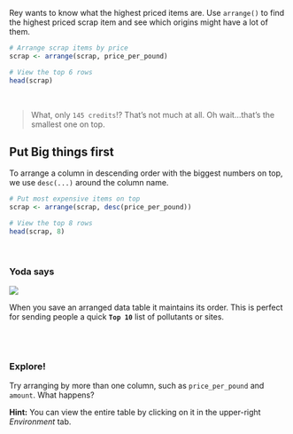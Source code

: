 

Rey wants to know what the highest priced items are. Use `arrange()` to find the highest priced scrap item and see which origins might have a lot of them.

```{r arrange-price, warning = F}
# Arrange scrap items by price
scrap <- arrange(scrap, price_per_pound)

# View the top 6 rows
head(scrap)
```

<br>

>
> What, only `145 credits`!? That's not much at all. Oh wait...that's the smallest one on top. 
>


## Put Big things first  {-}



To arrange a column in descending order with the biggest numbers on top, we use `desc(...)` around the column name.

```{r desc-arrange, warning=F}
# Put most expensive items on top
scrap <- arrange(scrap, desc(price_per_pound))

# View the top 8 rows
head(scrap, 8)
```

<br>

<div class="yoda">
###  Yoda says {-}

<img src="../images/yoda_baby_sq.png" class="yoda-img">

When you save an arranged data table it maintains its order. This is perfect for sending people a quick __` Top 10 `__ list of pollutants or sites.

</div>

<br><br>

<div class="tip">
### <i class="fa fa-user-astronaut" style="color: green;"></i> Explore! {-}

Try arranging by more than one column, such as `price_per_pound` and `amount`. What happens?

__Hint:__ You can view the entire table by clicking on it in the upper-right _Environment_ tab.
</div>




